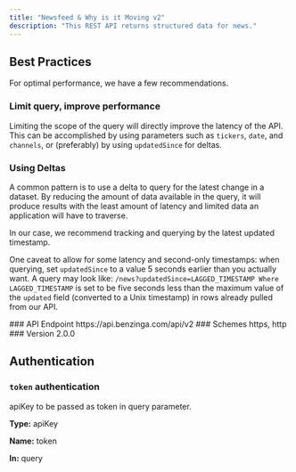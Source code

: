 ```yaml
---
title: "Newsfeed & Why is it Moving v2"
description: "This REST API returns structured data for news."
---
```


## Best Practices

For optimal performance, we have a few recommendations.

### Limit query, improve performance 

Limiting the scope of the query will directly improve the latency of the API. This can be accomplished by using parameters such as `tickers`, `date`, and `channels`, or (preferably) by using `updatedSince` for deltas.

### Using Deltas

A common pattern is to use a delta to query for the latest change in a dataset. By reducing the amount of data available in the query, it will produce results with the least amount of latency and limited data an application will have to traverse.

In our case, we recommend tracking and querying by the latest updated timestamp.

One caveat to allow for some latency and second-only timestamps: when querying, set `updatedSince` to a value 5 seconds earlier than you actually want. A query may look like: `/news?updatedSince=LAGGED_TIMESTAMP Where LAGGED_TIMESTAMP` is set to be five seconds less than the maximum value of the `updated` field (converted to a Unix timestamp) in rows already pulled from our API.

<Info>
### API Endpoint
https://api.benzinga.com/api/v2
### Schemes
https, http
### Version 
2.0.0
</Info>

<br />

## Authentication 

### `token` authentication
apiKey to be passed as token in query parameter.

**Type:** apiKey

**Name:** token

**In:** query
